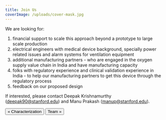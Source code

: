 ```yaml
---
title: Join Us
coverImage: /uploads/cover-mask.jpg
---
```


We are looking for:

1. financial support to scale this approach beyond a prototype to large scale production
2. electrical engineers with medical device background, specially power related issues and alarm systems for ventilation equipment
3. additional manufacturing partners - who are engaged in the oxygen supply value chain in India and have manufacturing capacity
4. folks with regulatory experience and clinical validation experience in India - to help our manufacturing partners to get this device through the regulatory process
5. feedback on our proposed design

If interested, please contact Deepak Krishnamurthy (deepak90@stanford.edu) and Manu Prakash (manup@stanford.edu).

[<Button>&laquo; Characterization</Button>](characterization) [<Button>Team &raquo;</Button>](team)
